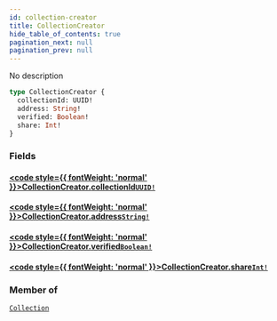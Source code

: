 ```yaml
---
id: collection-creator
title: CollectionCreator
hide_table_of_contents: true
pagination_next: null
pagination_prev: null
---
```








No description

```graphql
type CollectionCreator {
  collectionId: UUID!
  address: String!
  verified: Boolean!
  share: Int!
}
```


### Fields

#### [<code style={{ fontWeight: 'normal' }}>CollectionCreator.<b>collectionId</b></code>](#)<Bullet />[`UUID!`](/scalars/uuid) <Badge class="secondary" text="non-null"/> <Badge class="secondary" text="scalar"/>
> 
> 

#### [<code style={{ fontWeight: 'normal' }}>CollectionCreator.<b>address</b></code>](#)<Bullet />[`String!`](/scalars/string) <Badge class="secondary" text="non-null"/> <Badge class="secondary" text="scalar"/>
> 
> 

#### [<code style={{ fontWeight: 'normal' }}>CollectionCreator.<b>verified</b></code>](#)<Bullet />[`Boolean!`](/scalars/boolean) <Badge class="secondary" text="non-null"/> <Badge class="secondary" text="scalar"/>
> 
> 

#### [<code style={{ fontWeight: 'normal' }}>CollectionCreator.<b>share</b></code>](#)<Bullet />[`Int!`](/scalars/int) <Badge class="secondary" text="non-null"/> <Badge class="secondary" text="scalar"/>
> 
> 



### Member of

[`Collection`](/objects/collection)  <Badge class="secondary" text="object"/>



